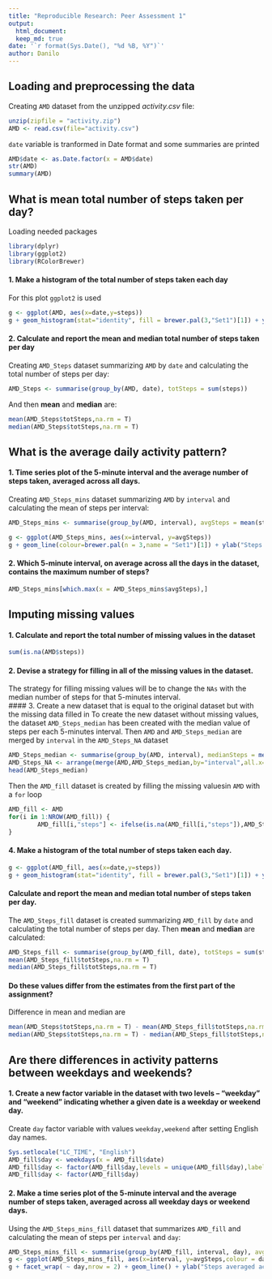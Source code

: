 ```yaml
---
title: "Reproducible Research: Peer Assessment 1"
output: 
  html_document:
  keep_md: true
date: '`r format(Sys.Date(), "%d %B, %Y")`'
author: Danilo
---
```



## Loading and preprocessing the data
Creating  `AMD` dataset from the unzipped *activity.csv* file:

```r
unzip(zipfile = "activity.zip")
AMD <- read.csv(file="activity.csv")
```

`date` variable is tranformed in Date format and some summaries are printed

```r
AMD$date <- as.Date.factor(x = AMD$date)
str(AMD)
summary(AMD)
```

## What is mean total number of steps taken per day?

Loading needed packages
```r
library(dplyr)
library(ggplot2)
library(RColorBrewer)
```

#### 1. Make a histogram of the total number of steps taken each day

For this plot `ggplot2` is used 
```r
g <- ggplot(AMD, aes(x=date,y=steps))
g + geom_histogram(stat="identity", fill = brewer.pal(3,"Set1")[1]) + ylab("Total steps") + xlab("Date")
```

#### 2. Calculate and report the **mean** and **median** total number of steps taken per day

Creating `AMD_Steps` dataset summarizing `AMD` by `date` and calculating the total number of steps per day:
```r
AMD_Steps <- summarise(group_by(AMD, date), totSteps = sum(steps))
```
And then **mean** and **median** are:
```r
mean(AMD_Steps$totSteps,na.rm = T)
median(AMD_Steps$totSteps,na.rm = T)
```

## What is the average daily activity pattern?

#### 1. Time series plot of the 5-minute interval and the average number of steps taken, averaged across all days.

Creating `AMD_Steps_mins` dataset summarizing `AMD` by `interval` and calculating the mean of steps per interval:
```r
AMD_Steps_mins <- summarise(group_by(AMD, interval), avgSteps = mean(steps,na.rm=T))

g <- ggplot(AMD_Steps_mins, aes(x=interval, y=avgSteps)) 
g + geom_line(colour=brewer.pal(n = 3,name = "Set1")[1]) + ylab("Steps averaged across all days") + xlab("5 minutes interval") 
```

#### 2. Which 5-minute interval, on average across all the days in the dataset, contains the maximum number of steps?
```r
AMD_Steps_mins[which.max(x = AMD_Steps_mins$avgSteps),]
```


## Imputing missing values

#### 1. Calculate and report the total number of missing values in the dataset
```r
sum(is.na(AMD$steps))
```

#### 2. Devise a strategy for filling in all of the missing values in the dataset.
The strategy for filling missing values will be to change the `NAs` with the median number of steps for that 5-minutes interval.  
#### 3. Create a new dataset that is equal to the original dataset but with the missing data filled in
To create the new dataset without missing values, the dataset `AMD_Steps_median` has been created with the median value of steps per each 5-minutes interval. Then `AMD`  and `AMD_Steps_median` are merged by `interval` in the `AMD_Steps_NA` dataset
```r
AMD_Steps_median <- summarise(group_by(AMD, interval), medianSteps = median(steps,na.rm=T))
AMD_Steps_NA <- arrange(merge(AMD,AMD_Steps_median,by="interval",all.x=T),date,interval)
head(AMD_Steps_median)
```

Then the `AMD_fill` dataset is created by filling the missing valuesin `AMD` with a `for` loop
```r
AMD_fill <- AMD
for(i in 1:NROW(AMD_fill)) {
        AMD_fill[i,"steps"] <- ifelse(is.na(AMD_fill[i,"steps"]),AMD_Steps_NA[i,"medianSteps"],AMD_fill[i,"steps"])
}
```

#### 4. Make a histogram of the total number of steps taken each day. 
```r
g <- ggplot(AMD_fill, aes(x=date,y=steps))
g + geom_histogram(stat="identity", fill = brewer.pal(3,"Set1")[1]) + ylab("Total steps") + xlab("Date")
```

#### Calculate and report the **mean** and **median** total number of steps taken per day.

The `AMD_Steps_fill` dataset is created summarizing `AMD_fill` by `date` and calculating the total number of steps per day. Then **mean** and **median** are calculated:
```r
AMD_Steps_fill <- summarise(group_by(AMD_fill, date), totSteps = sum(steps))
mean(AMD_Steps_fill$totSteps,na.rm = T)
median(AMD_Steps_fill$totSteps,na.rm = T)
```
#### Do these values differ from the estimates from the first part of the assignment?

Difference in mean and median are
```r
mean(AMD_Steps$totSteps,na.rm = T) - mean(AMD_Steps_fill$totSteps,na.rm = T)
median(AMD_Steps$totSteps,na.rm = T) - median(AMD_Steps_fill$totSteps,na.rm = T)
```

## Are there differences in activity patterns between weekdays and weekends?

#### 1. Create a new factor variable in the dataset with two levels -- "weekday" and "weekend" indicating whether a given date is a weekday or weekend day.
Create `day` factor variable with values `weekday,weekend` after setting English day names.
```r
Sys.setlocale("LC_TIME", "English")
AMD_fill$day <- weekdays(x = AMD_fill$date)
AMD_fill$day <- factor(AMD_fill$day,levels = unique(AMD_fill$day),labels = c(rep("weekday",5),rep("weekend",2)))
AMD_fill$day <- factor(AMD_fill$day)
```

#### 2. Make a time series plot of the 5-minute interval and the average number of steps taken, averaged across all weekday days or weekend days.

Using the `AMD_Steps_mins_fill` dataset that summarizes `AMD_fill` and calculating the mean of steps per `interval` and `day`:
```r
AMD_Steps_mins_fill <- summarise(group_by(AMD_fill, interval, day), avgSteps = mean(steps,na.rm=T))
g <- ggplot(AMD_Steps_mins_fill, aes(x=interval, y=avgSteps,colour = day)) 
g + facet_wrap( ~ day,nrow = 2) + geom_line() + ylab("Steps averaged across all days") + xlab("5 minutes interval") + scale_color_brewer(palette = "Set1") + theme(legend.position="none")


```
